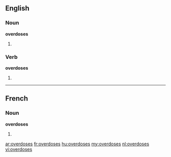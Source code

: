 ==English==

===Noun===
'''overdoses'''

# {{plural of|[[overdose]]}}

===Verb===
'''overdoses'''

# {{third-person singular of|[[overdose]]}}

----

==French==

===Noun===
'''overdoses''' {{f}}

# {{plural of|[[overdose]]|lang=fr}}

[[ar:overdoses]]
[[fr:overdoses]]
[[hu:overdoses]]
[[my:overdoses]]
[[nl:overdoses]]
[[vi:overdoses]]